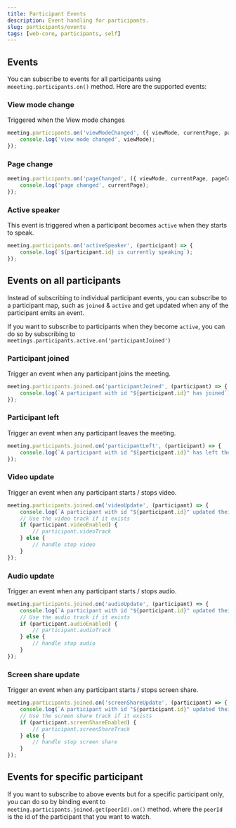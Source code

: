 ```yaml
---
title: Participant Events
description: Event handling for participants.
slug: participants/events
tags: [web-core, participants, self]
---
```



## Events

You can subscribe to events for all participants using `meeeting.participants.on()` method.
Here are the supported events:

### View mode change

Triggered when the View mode changes

```ts
meeting.participants.on('viewModeChanged', ({ viewMode, currentPage, pageCount }) => {
    console.log('view mode changed', viewMode);
});
``` 

### Page change

```ts
meeting.participants.on('pageChanged', ({ viewMode, currentPage, pageCount }) => {
    console.log('page changed', currentPage);
});
```

### Active speaker

This event is triggered when a participant becomes `active` when they starts to speak.

```ts
meeting.participants.on('activeSpeaker', (participant) => {
    console.log(`${participant.id} is currently speaking`);
});
```

## Events on all participants

Instead of subscribing to individual participant events, you can subscribe to a participant map, such as `joined` & `active` and get updated when any of the participant emits an event.

If you want to subscribe to participants when they become `active`, you can do so by subscribing to `meetings.participants.active.on('participantJoined')` 

### Participant joined

Trigger an event when any participant joins the meeting.

```ts
meeting.participants.joined.on('participantJoined', (participant) => {
    console.log(`A participant with id "${participant.id}" has joined`);
});
```

### Participant left

Trigger an event when any participant leaves the meeting.

```ts
meeting.participants.joined.on('participantLeft', (participant) => {
    console.log(`A participant with id "${participant.id}" has left the meeting`);
});
```

### Video update

Trigger an event when any participant starts / stops video.

```ts
meeting.participants.joined.on('videoUpdate', (participant) => {
    console.log(`A participant with id "${participant.id}" updated their video track in the meeting`);
    // Use the video track if it exists
    if (participant.videoEnabled) {
        // participant.videoTrack
    } else {
        // handle stop video 
    }
});
```

### Audio update

Trigger an event when any participant starts / stops audio.

```ts
meeting.participants.joined.on('audioUpdate', (participant) => {
    console.log(`A participant with id "${participant.id}" updated their audio track in the meeting`);
    // Use the audio track if it exists
    if (participant.audioEnabled) {
        // participant.audioTrack
    } else {
        // handle stop audio 
    }
});
```

### Screen share update

Trigger an event when any participant starts / stops screen share.

```ts
meeting.participants.joined.on('screenShareUpdate', (participant) => {
    console.log(`A participant with id "${participant.id}" updated their screen share in the meeting`);
    // Use the screen share track if it exists
    if (participant.screenShareEnabled) {
        // participant.screenShareTrack
    } else {
        // handle stop screen share
    }
});
```

## Events for specific participant

If you want to subscribe to above events but for a specific participant only, you can do so by binding event to `meeting.participants.joined.get(peerId).on()` method. where the `peerId` is the id of the participant that you want to watch.  

